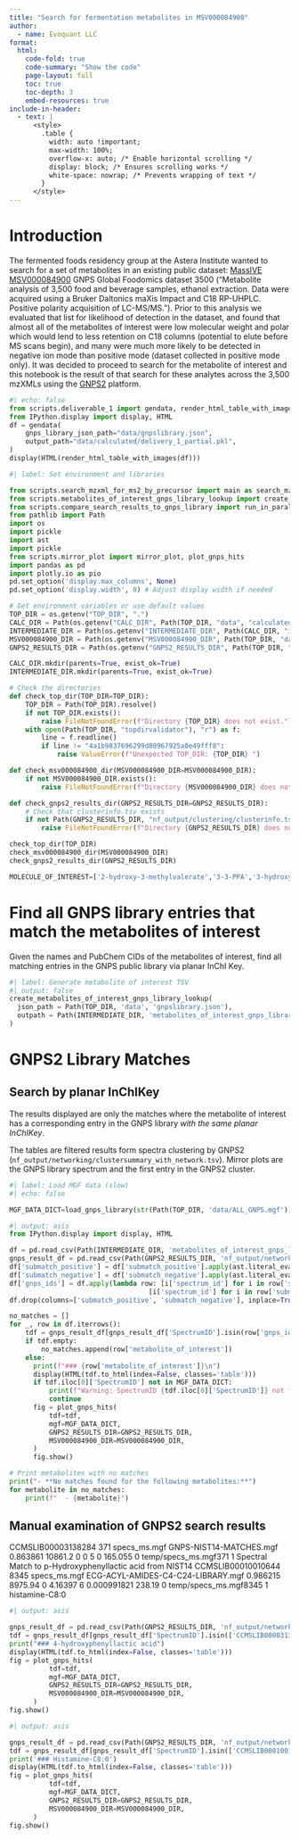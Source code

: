 ```yaml
---
title: "Search for fermentation metabolites in MSV000084900"
author:
  - name: Evoquant LLC
format:
  html:
    code-fold: true
    code-summary: "Show the code"
    page-layout: full
    toc: true
    toc-depth: 3  
    embed-resources: true  
include-in-header:
  - text: |
      <style>
        .table {
          width: auto !important;
          max-width: 100%;
          overflow-x: auto; /* Enable horizontal scrolling */
          display: block; /* Ensures scrolling works */
          white-space: nowrap; /* Prevents wrapping of text */
        }
      </style>
---
```


# Introduction

The fermented foods residency group at the Astera Institute wanted to search for a set of metabolites in an existing public dataset: [MassIVE MSV000084900](https://doi.org/doi:10.25345/C5RH6S) GNPS Global Foodomics dataset 3500 ("Metabolite analysis of 3,500 food and beverage samples, ethanol extraction. Data were acquired using a Bruker Daltonics maXis Impact and C18 RP-UHPLC. Positive polarity acquisition of LC-MS/MS."). Prior to this analysis we evaluated that list for likelihood of detection in the dataset, and found that almost all of the metabolites of interest were low molecular weight and polar which would lend to less retention on C18 columns (potential to elute before MS scans begin), and many were much more likely to be detected in negative ion mode than positive mode (dataset collected in positive mode only). It was decided to proceed to search for the metabolite of interest and this notebook is the result of that search for these analytes across the 3,500 mzXMLs using the [GNPS2](https://gnps2.org/homepage) platform.

```python
#| echo: false
from scripts.deliverable_1 import gendata, render_html_table_with_images
from IPython.display import display, HTML
df = gendata(
    gnps_library_json_path="data/gnpslibrary.json",
    output_path="data/calculated/delivery_1_partial.pkl",
)
display(HTML(render_html_table_with_images(df)))
```


```python
#| label: Set environment and libraries

from scripts.search_mzxml_for_ms2_by_precursor import main as search_mzxml_for_ms2_by_precursor
from scripts.metabolites_of_interest_gnps_library_lookup import create_df as create_metabolites_of_interest_gnps_library_lookup
from scripts.compare_search_results_to_gnps_library import run_in_parallel, load_gnps_library
from pathlib import Path
import os
import pickle 
import ast
import pickle
from scripts.mirror_plot import mirror_plot, plot_gnps_hits
import pandas as pd
import plotly.io as pio
pd.set_option('display.max_columns', None)
pd.set_option('display.width', 0) # Adjust display width if needed

# Get environment variables or use default values
TOP_DIR = os.getenv("TOP_DIR", ".")
CALC_DIR = Path(os.getenv("CALC_DIR", Path(TOP_DIR, "data", "calculated"))).resolve()
INTERMEDIATE_DIR = Path(os.getenv("INTERMEDIATE_DIR", Path(CALC_DIR, "intermediate"))).resolve()
MSV000084900_DIR = Path(os.getenv("MSV000084900_DIR", Path(TOP_DIR, "data/MSV000084900/v02"))).resolve()
GNPS2_RESULTS_DIR = Path(os.getenv("GNPS2_RESULTS_DIR", Path(TOP_DIR, "data/gnps2_results/18d82f1067e643538adf9b73147122c3"))).resolve()

CALC_DIR.mkdir(parents=True, exist_ok=True)
INTERMEDIATE_DIR.mkdir(parents=True, exist_ok=True)

# Check the directories
def check_top_dir(TOP_DIR=TOP_DIR):
    TOP_DIR = Path(TOP_DIR).resolve()
    if not TOP_DIR.exists():
        raise FileNotFoundError(f"Directory {TOP_DIR} does not exist.")
    with open(Path(TOP_DIR, "topdirvalidator"), "r") as f:
        line = f.readline()
        if line != "4a1b9837696299d80967925a0e49fff8":
            raise ValueError(f"Unexpected TOP_DIR: {TOP_DIR} ")   

def check_msv000084900_dir(MSV000084900_DIR=MSV000084900_DIR):
    if not MSV000084900_DIR.exists():
        raise FileNotFoundError(f"Directory {MSV000084900_DIR} does not exist.")

def check_gnps2_results_dir(GNPS2_RESULTS_DIR=GNPS2_RESULTS_DIR):
    # Check that clusterinfo.tsv exists
    if not Path(GNPS2_RESULTS_DIR, "nf_output/clustering/clusterinfo.tsv").exists():
        raise FileNotFoundError(f"Directory {GNPS2_RESULTS_DIR} does not exist.")

check_top_dir(TOP_DIR)
check_msv000084900_dir(MSV000084900_DIR)
check_gnps2_results_dir(GNPS2_RESULTS_DIR)

MOLECULE_OF_INTEREST=['2-hydroxy-3-methylvalerate','3-3-PPA','3-hydroxybutyric acid','hyodeoxycholic acid','4-hydroxyphenyllactic acid','Acetate','alpha-hydroxyisocaproate','Conjugated linoleic acid','D-phenyllactic acid','GABA','Glutamate','Hippuric acid','Histamine','Indole-3-lactic acid','Indole-3-propionic acid','Indopropionic acid','Lactic acid','Propionate','Serotonin','Succinate','TMAO','TMA','Tryptophan','alpha-hydroxyisovalerate']

```


# Find all GNPS library entries that match the metabolites of interest

Given the names and PubChem CIDs of the metabolites of interest, find all matching entries in the GNPS public library via planar InChI Key.

```python
#| label: Generate metabolite of interest TSV
#| output: false
create_metabolites_of_interest_gnps_library_lookup(
  json_path = Path(TOP_DIR, 'data', 'gnpslibrary.json'),
  outpath = Path(INTERMEDIATE_DIR, 'metabolites_of_interest_gnps_library_lookup.tsv')
)
```


# GNPS2 Library Matches

## Search by planar InChIKey 
The results displayed are only the matches where the metabolite of interest has a corresponding entry in the GNPS library *with the same planar InChIKey*.

The tables are filtered results form spectra clustering by GNPS2 (`nf_output/networking/clustersummary_with_network.tsv`). Mirror plots are the GNPS library spectrum and the first entry in the GNPS2 cluster.


```python
#| label: Load MGF data (slow)
#| echo: false

MGF_DATA_DICT=load_gnps_library(str(Path(TOP_DIR, 'data/ALL_GNPS.mgf')))
```



```python
#| output: asis
from IPython.display import display, HTML

df = pd.read_csv(Path(INTERMEDIATE_DIR, 'metabolites_of_interest_gnps_library_lookup.tsv'), sep='\t')
gnps_result_df = pd.read_csv(Path(GNPS2_RESULTS_DIR, 'nf_output/networking/clustersummary_with_network.tsv'), sep='\t', low_memory=False)
df['submatch_positive'] = df['submatch_positive'].apply(ast.literal_eval)
df['submatch_negative'] = df['submatch_negative'].apply(ast.literal_eval)
df['gnps_ids'] = df.apply(lambda row: [i['spectrum_id'] for i in row['submatch_positive']] + 
                                   [i['spectrum_id'] for i in row['submatch_negative']], axis=1)
df.drop(columns=['submatch_positive', 'submatch_negative'], inplace=True)

no_matches = []
for _, row in df.iterrows():
    tdf = gnps_result_df[gnps_result_df['SpectrumID'].isin(row['gnps_ids'])]
    if tdf.empty:
        no_matches.append(row['metabolite_of_interest'])
    else:
      print(f"### {row['metabolite_of_interest']}\n")
      display(HTML(tdf.to_html(index=False, classes='table')))
      if tdf.iloc[0]['SpectrumID'] not in MGF_DATA_DICT:
          print(f"Warning: SpectrumID {tdf.iloc[0]['SpectrumID']} not found in MGF_DATA_DICT\n")
          continue
      fig = plot_gnps_hits(
          tdf=tdf,
          mgf=MGF_DATA_DICT,
          GNPS2_RESULTS_DIR=GNPS2_RESULTS_DIR,
          MSV000084900_DIR=MSV000084900_DIR,
      )
      fig.show()

# Print metabolites with no matches
print("- **No matches found for the following metabolites:**")
for metabolite in no_matches:
    print(f"  - {metabolite}")
```

## Manual examination of GNPS2 search results

CCMSLIB00003138284	371	specs_ms.mgf	GNPS-NIST14-MATCHES.mgf	0.863861	10861.2	0	0	5	0	165.055	0	temp/specs_ms.mgf371	1	Spectral Match to p-Hydroxyphenyllactic acid from NIST14
CCMSLIB00010010644	8345	specs_ms.mgf	ECG-ACYL-AMIDES-C4-C24-LIBRARY.mgf	0.986215	8975.94	0	4.16397	6	0.000991821	238.19	0	temp/specs_ms.mgf8345	1	histamine-C8:0


```python
#| output: asis

gnps_result_df = pd.read_csv(Path(GNPS2_RESULTS_DIR, 'nf_output/networking/clustersummary_with_network.tsv'), sep='\t', low_memory=False)
tdf = gnps_result_df[gnps_result_df['SpectrumID'].isin(['CCMSLIB00003138284'])]
print("### 4-hydroxyphenyllactic acid")
display(HTML(tdf.to_html(index=False, classes='table')))
fig = plot_gnps_hits(
          tdf=tdf,
          mgf=MGF_DATA_DICT,
          GNPS2_RESULTS_DIR=GNPS2_RESULTS_DIR,
          MSV000084900_DIR=MSV000084900_DIR,
      )
fig.show()
```


```python
#| output: asis

gnps_result_df = pd.read_csv(Path(GNPS2_RESULTS_DIR, 'nf_output/networking/clustersummary_with_network.tsv'), sep='\t', low_memory=False)
tdf = gnps_result_df[gnps_result_df['SpectrumID'].isin(['CCMSLIB00010010644'])]
print('### Histamine-C8:0')
display(HTML(tdf.to_html(index=False, classes='table')))
fig = plot_gnps_hits(
          tdf=tdf,
          mgf=MGF_DATA_DICT,
          GNPS2_RESULTS_DIR=GNPS2_RESULTS_DIR,
          MSV000084900_DIR=MSV000084900_DIR,
      )
fig.show()
```

